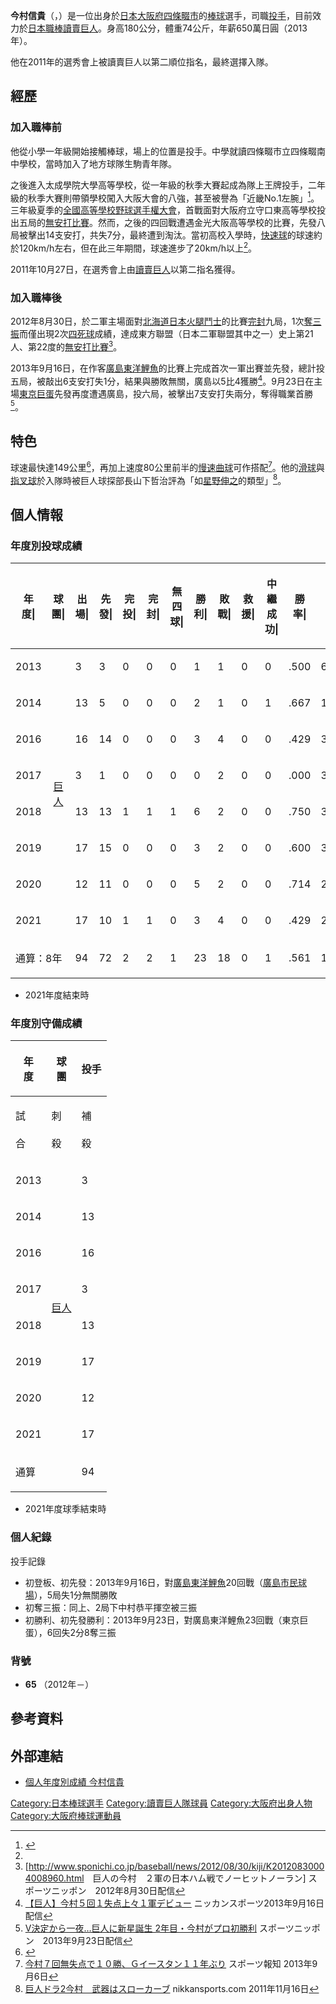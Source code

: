 {{Infobox NPB player|
|name=今村信貴|
|image=Giants imamurara45.JPG|
|width=300|
|position=投手|
|team=讀賣巨人|
|number=45|
|bats=左|
|throws=左|
|birthdate={{birth_date_and_age|1994|3|15|mf=y}}|
|birthplace={{JPN}}[[大阪府|大阪府]][[四條畷市|四條畷市]]|
|debutdate=9月16日
|debutyear=2013年
|debutteam=讀賣巨人
|statyear=2021年球季
|stat1label=勝投－敗投
|stat1value=23－18
|stat2label=中繼－救援
|stat2value=1－1
|stat3label=三振－四死
|stat3value=318－152
|stat4label=防禦率
|stat4value=4.10
|teams=<nowiki></nowiki> 
* 太成學院大學高等學校
* [[讀賣巨人|讀賣巨人]]（2012年－）
}} 
{{Japanese|japanese=今村 信貴|kana=いまむら のぶたか|romaji=Imamura Nobutaka}}

'''今村信貴'''（{{jpn|j=今村 信貴|hg=いまむら のぶたか|rm=Imamura Nobutaka}}，{{bd|1994年|3月15日||catIdx=Imamura, Nobutaka}}）是一位出身於[[日本|日本]][[大阪府|大阪府]][[四條畷市|四條畷市]]的[[棒球|棒球]]選手，司職[[投手|投手]]，目前效力於[[日本職棒|日本職棒]][[讀賣巨人|讀賣巨人]]。身高180公分，體重74公斤，年薪650萬日圓（2013年）。

他在2011年的選秀會上被讀賣巨人以第二順位指名，最終選擇入隊。

== 經歷 ==
=== 加入職棒前 ===
他從小學一年級開始接觸棒球，場上的位置是投手。中學就讀四條畷市立四條畷南中學校，當時加入了地方球隊生駒青年隊。

之後進入太成學院大學高等學校，從一年級的秋季大賽起成為隊上王牌投手，二年級的秋季大賽則帶領學校闖入大阪大會的八強，甚至被譽為「近畿No.1左腕」<ref name="mikan">{{Cite web |url=http://www.sponichi.co.jp/baseball/news/2011/10/27/kiji/K20111027001905570.html |title=【巨人2位】今村信貴 伸びしろたっぷりの未完の左腕 |publisher=スポニチ Sponichi Annex |date=2011-10-27 |accessdate=2011-12-14 |deadurl=yes |archiveurl=https://web.archive.org/web/20111129121939/http://www.sponichi.co.jp/baseball/news/2011/10/27/kiji/K20111027001905570.html |archivedate=2011-11-29 }}</ref>。三年級夏季的[[全國高等學校野球選手權大會|全國高等學校野球選手權大會]]，首戰面對大阪府立守口東高等學校投出五局的[[無安打比賽|無安打比賽]]。然而，之後的四回戰遭遇金光大阪高等學校的比賽，先發八局被擊出14支安打，共失7分，最終遭到淘汰。當初高校入學時，[[快速球|快速球]]的球速約於120km/h左右，但在此三年期間，球速進步了20km/h以上<ref name="mikan"/>。

2011年10月27日，在選秀會上由[[讀賣巨人|讀賣巨人]]以第二指名獲得。

=== 加入職棒後 ===
2012年8月30日，於二軍主場面對[[北海道日本火腿鬥士|北海道日本火腿鬥士]]的比賽[[完封|完封]]九局，1次[[三振|奪三振]]而僅出現2次[[四死球|四死球]]成績，達成東方聯盟（日本二軍聯盟其中之一）史上第21人、第22度的[[無安打比賽|無安打比賽]]<ref>[http://www.sponichi.co.jp/baseball/news/2012/08/30/kiji/K20120830004008960.html　巨人の今村　２軍の日本ハム戦でノーヒットノーラン] {{Wayback|url=http://www.sponichi.co.jp/baseball/news/2012/08/30/kiji/K20120830004008960.html |date=20130915122205 }}スポーツニッポン　2012年8月30日配信</ref>。

2013年9月16日，在作客[[廣島東洋鯉魚|廣島東洋鯉魚]]的比賽上完成首次一軍出賽並先發，總計投五局，被敲出6支安打失1分，結果與勝敗無關，廣島以5比4獲勝<ref>[http://www.nikkansports.com/baseball/news/f-bb-tp0-20130916-1190352.html 【巨人】今村５回１失点上々１軍デビュー] {{Wayback|url=http://www.nikkansports.com/baseball/news/f-bb-tp0-20130916-1190352.html |date=20190516071426 }}ニッカンスポーツ2013年9月16日配信</ref>。9月23日在主場[[東京巨蛋|東京巨蛋]]先發再度遭遇廣島，投六局，被擊出7支安打失兩分，奪得職業首勝<ref name=sponichi20130923>[http://www.sponichi.co.jp/baseball/news/2013/09/23/kiji/K20130923006673700.html V決定から一夜…巨人に新星誕生 2年目・今村がプロ初勝利] {{Wayback|url=http://www.sponichi.co.jp/baseball/news/2013/09/23/kiji/K20130923006673700.html |date=20190629042257 }}スポーツニッポン　2013年9月23日配信</ref>。

== 特色 ==
球速最快達149公里<ref>{{Cite web |url=http://www.nikkansports.com/baseball/professional/draft/2011/news/f-bb-tp0-20111027-855561.html |title=巨人2位今村「頭真っ白」／ドラフト |accessdate=2013-09-23 |archive-date=2019-05-16 |archive-url=https://web.archive.org/web/20190516111535/https://www.nikkansports.com/baseball/professional/draft/2011/news/f-bb-tp0-20111027-855561.html |dead-url=no }}</ref>，再加上速度80公里前半的[[曲球|慢速曲球]]可作搭配<ref>[https://archive.is/20130907012919/hochi.yomiuri.co.jp/giants/news/20130905-OHT1T00210.htm 今村７回無失点で１０勝、Ｇイースタン１１年ぶり] スポーツ報知 2013年9月6日</ref>。他的[[滑球|滑球]]與[[指叉球|指叉球]]於入隊時被巨人球探部長山下哲治評為「如[[星野伸之|星野伸之]]的類型」<ref>[http://www.nikkansports.com/baseball/professional/draft/2011/news/p-bb-tp0-20111116-864055.html 巨人ドラ2今村　武器はスローカーブ] {{Wayback|url=http://www.nikkansports.com/baseball/professional/draft/2011/news/p-bb-tp0-20111116-864055.html |date=20190516134344 }} nikkansports.com 2011年11月16日</ref>。

== 個人情報 ==
=== 年度別投球成績 ===
{| class="wikitable" style="text-align:right; font-size:small"
|-bgcolor="#efefef"
!年<br>度|!!球<br>團|!!出<br>場|!!先<br>發|!!完<br>投|!!完<br>封|!!無<br>四<br>球|!!勝<br>利|!!敗<br>戰|!!救<br>援|!!中<br>繼<br>成<br>功|!!勝<br>率|!!打<br>者|!!投<br>球<br>局<br>數|!!被<br>安<br>打|!!被<br>全<br>壘<br>打|!!保<br>送|!!敬<br>遠|!!觸<br>身<br>球|!!三<br>振<br>數|!!暴<br>投|!!犯<br>規|!!失分|!!自<br>責<br>分|!!防<br>禦<br>率|!!WHIP
|-
|style="text-align:center;"|2013
|rowspan="8" style="text-align:center;"|[[讀賣巨人|巨人]]
|3||3||0||0||0||1||1||0||0||.500||69||17.0||18||2||4||0||0||14||0||0||4||4||2.12||1.29
|-
|style="text-align:center;"|2014
|13||5||0||0||0||2||1||0||1||.667||172||36.1||47||9||14||0||2||19||3||0||29||25||6.19||1.68
|-
|style="text-align:center;"|2016
|16||14||0||0||0||3||4||0||0||.429||346||77.1||87||11||36||0||2||60||3||0||49||48||5.59||1.58
|-
|style="text-align:center;"|2017
|3||1||0||0||0||0||2||0||0||.000||34||6.1||12||1||3||0||1||6||0||0||5||4||5.68||2.37
|-
|style="text-align: center;"|2018
|13||13||1||1||1||6||2||0||0||.750||328||77.0||80||8||26||0||3||51||2||0||34||33||3.86||1.38
|-
|style="text-align: center;"|2019
|17||15||0||0||0||3||2||0||0||.600||349||81.2||82||9||26||1||8||54||1||0||39||37||4.08||1.32
|-
|style="text-align: center;"|2020
|12||11||0||0||0||5||2||0||0||.714||260||62.2||53||8||21||0||2||55||0||0||23||22||3.16||1.18
|-
|style="text-align:center;"|2021
|17||10||1||1||0||3||4||0||0||.429||274||63.0||66||5||22||0||3||59||0||0||21||19||2.71||1.40
|-
!colspan="2"|通算：8年
|94||72||2||2||1||23||18||0||1||.561||1832||421.1||445||53||152||1||21||318||9||0||204||192||4.10||1.42
|}
* 2021年度結束時

=== 年度別守備成績 ===
{| class="wikitable" style="text-align: right; font-size: small; border-collapse:collapse; padding: 1px;"
!rowspan="2"|年<br />度!!rowspan="2"|球<br />團!!colspan="6"|投手
|-style="line-height:1.25em;"
!試<br /><br />合!!刺<br /><br />殺!!補<br /><br />殺!!失<br /><br />誤!!雙<br /><br />殺!!守<br />備<br />率
|-
|style="text-align:center;"|2013
|rowspan="8" style="text-align:center;"|[[讀賣巨人|巨人]]
|3||2||2||0||0||1.000
|-
|style="text-align:center;"|2014
|13||0||2||1||0||.667
|-
|style="text-align:center;"|2016
|16||6||9||0||0||1.000
|-
|style="text-align:center;"|2017
|3||0||1||0||0||1.000
|-
|style="text-align:center;"|2018
|13||2||10||0||0||1.000
|-
|style="text-align:center;"|2019
|17||3||13||0||2||1.000
|-
|style="text-align:center;"|2020
|12||2||11||0||0||1.000
|-
|style="text-align:center;"|2021
|17||2||10||0||0||1.000
|-
!colspan="2"|通算
|94||17||58||1||2||.987
|}

* 2021年度球季結束時

=== 個人紀錄 ===
; 投手記錄
* 初登板、初先發：2013年9月16日，對[[廣島東洋鯉魚|廣島東洋鯉魚]]20回戰（[[廣島市民球場|廣島市民球場]]），5局失1分無關勝敗
* 初奪三振：同上、2局下中村恭平揮空被三振
* 初勝利、初先發勝利：2013年9月23日，對廣島東洋鯉魚23回戰（東京巨蛋），6回失2分8奪三振

=== 背號 ===
* '''65''' （2012年－）

== 參考資料 ==
{{reflist}}

== 外部連結 ==
* [https://npb.jp/bis/players/31335135.html 個人年度別成績 今村信貴]{{Wayback|url=https://npb.jp/bis/players/31335135.html |date=20201205142140 }} {{ja icon}}

{{讀賣巨人球團球員名單}}
{{DEFAULTSORT:Imamura, Nobutaka}}
[[Category:日本棒球選手|Category:日本棒球選手]]
[[Category:讀賣巨人隊球員|Category:讀賣巨人隊球員]]
[[Category:大阪府出身人物|Category:大阪府出身人物]]
[[Category:大阪府棒球運動員|Category:大阪府棒球運動員]]